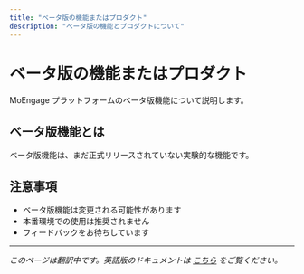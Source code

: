 ```yaml
---
title: "ベータ版の機能またはプロダクト"
description: "ベータ版の機能とプロダクトについて"
---
```


# ベータ版の機能またはプロダクト

MoEngage プラットフォームのベータ版機能について説明します。

## ベータ版機能とは

ベータ版機能は、まだ正式リリースされていない実験的な機能です。

## 注意事項

- ベータ版機能は変更される可能性があります
- 本番環境での使用は推奨されません
- フィードバックをお待ちしています

---

*このページは翻訳中です。英語版のドキュメントは [こちら](/hc/en-us/articles/115005943283-Feature-or-Product-in-Beta) をご覧ください。*
